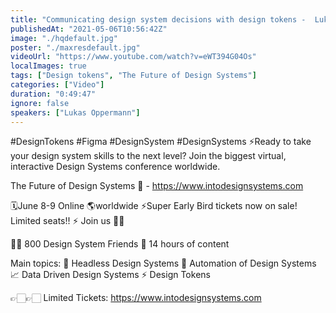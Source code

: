 ```yaml
---
title: "Communicating design system decisions with design tokens -  Lukas Oppermann Live"
publishedAt: "2021-05-06T10:56:42Z"
image: "./hqdefault.jpg"
poster: "./maxresdefault.jpg"
videoUrl: "https://www.youtube.com/watch?v=eWT394G04Os"
localImages: true
tags: ["Design tokens", "The Future of Design Systems"]
categories: ["Video"]
duration: "0:49:47"
ignore: false
speakers: ["Lukas Oppermann"]
---
```


#DesignTokens #Figma #DesignSystem #DesignSystems
⚡️Ready to take your design system skills to the next level?
Join the biggest virtual, interactive Design Systems conference worldwide.

The Future of Design Systems 🚀 - https://www.intodesignsystems.com

🗓️June 8-9 Online 🌎worldwide
⚡️Super Early Bird tickets now on sale! Limited seats!! ⚡️
Join us 🙌🏻

👋🏻 800 Design System Friends
🎨 14 hours of content

Main topics:
🎨 Headless Design Systems
🤖 Automation of Design Systems
📈 Data Driven Design Systems
⚡️ Design Tokens

👉🏻👉🏻 Limited Tickets: https://www.intodesignsystems.com
